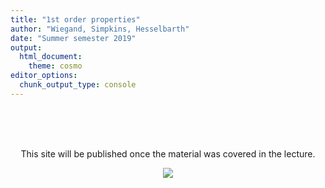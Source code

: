 ```yaml
---
title: "1st order properties"
author: "Wiegand, Simpkins, Hesselbarth"
date: "Summer semester 2019"
output: 
  html_document:
    theme: cosmo
editor_options: 
  chunk_output_type: console
---
```


<br>
<br>
<br>

<center>
This site will be published once the material was covered in the lecture.

![](https://media.giphy.com/media/Wdzvwq7oePwek/giphy.gif)
</center>